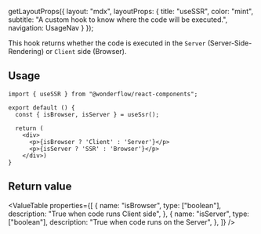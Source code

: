 
  getLayoutProps({
    layout: "mdx",
    layoutProps: {
      title: "useSSR",
      color: "mint",
      subtitle: "A custom hook to know where the code will be executed.",
      navigation: UsageNav
    }
  });

This hook returns whether the code is executed in the `Server` (Server-Side-Rendering) or `Client` side (Browser).

## Usage

```tsx lines="1,4,8-9"
import { useSSR } from "@wonderflow/react-components";

export default () {
  const { isBrowser, isServer } = useSsr();

  return (
    <div>
      <p>{isBrowser ? 'Client' : 'Server'}</p>
      <p>{isServer ? 'SSR' : 'Browser'}</p>
    </div>)
}
```

## Return value

<ValueTable
  properties={[
    {
      name: "isBrowser",
      type: ["boolean"],
      description: "True when code runs Client side",
    },
    {
      name: "isServer",
      type: ["boolean"],
      description: "True when code runs on the Server",
    },
  ]}
/>
